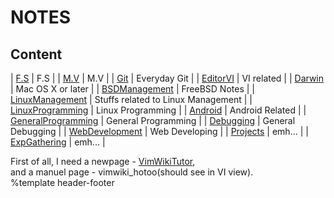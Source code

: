 = NOTES =

== Content ==
| [[F.S]]                | F.S                                |
| [[M.V]]                | M.V                                |
| [[Git]]                | Everyday Git                       |
| [[EditorVI]]           | VI related                         |
| [[Darwin]]             | Mac OS X or later                  |
| [[BSDManagement]]      | FreeBSD Notes                      |
| [[LinuxManagement]]    | Stuffs related to Linux Management |
| [[LinuxProgramming]]   | Linux Programming                  |
| [[Android]]            | Android Related                    |
| [[GeneralProgramming]] | General Programming                |
| [[Debugging]]          | General Debugging                  |
| [[WebDevelopment]]     | Web Developing                     |
| [[Projects]]           | emh...                             |
| [[ExpGathering]]       | emh...                             |


First of all, I need a newpage - [[VimWikiTutor]],<br>
and a manuel page - vimwiki_hotoo(should see in VI view).<br>

%template header-footer
